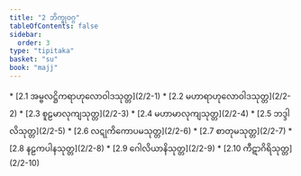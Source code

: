 ```yaml
---
title: "2 ဘိက္ခုဝဂ္ဂ"
tableOfContents: false
sidebar:
  order: 3
type: "tipitaka"
basket: "su"
book: "majj"
---
```



<DynamicBreadcrumb />



<TableOfContents book="majj" section="2">
* [2.1 အမ္ဗလဋ္ဌိကရာဟုလောဝါဒသုတ္တ](2/2-1)
* [2.2 မဟာရာဟုလောဝါဒသုတ္တ](2/2-2)
* [2.3 စူဠမာလုကျသုတ္တ](2/2-3)
* [2.4 မဟာမာလုကျသုတ္တ](2/2-4)
* [2.5 ဘဒ္ဒါလိသုတ္တ](2/2-5)
* [2.6 လဋုကိကောပမသုတ္တ](2/2-6)
* [2.7 စာတုမသုတ္တ](2/2-7)
* [2.8 နဠကပါနသုတ္တ](2/2-8)
* [2.9 ဂေါလိယာနိသုတ္တ](2/2-9)
* [2.10 ကီဋာဂိရိသုတ္တ](2/2-10)
</TableOfContents>
